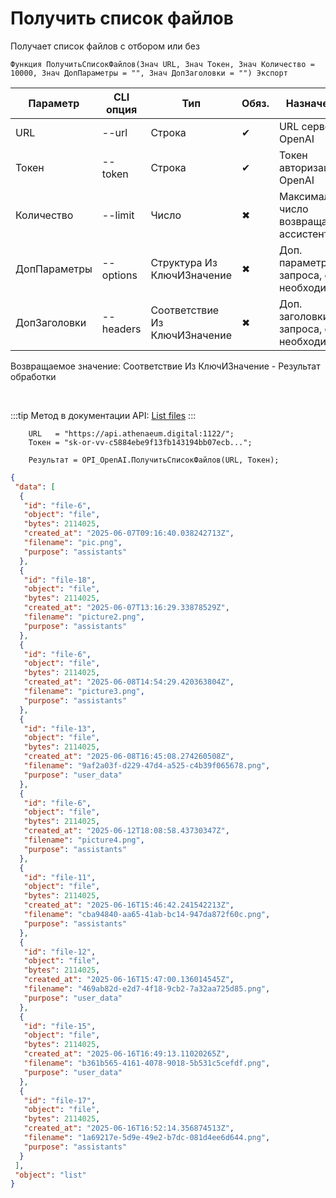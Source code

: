 ﻿---
sidebar_position: 1
description: Получить список файлов и другие функции для работы с OpenAI в Открытом пакете интеграций - бесплатной open-source библиотеке интеграций для 1С:Предприятие 8, OneScript и CLI
keywords: [1C, 1С, 1С:Предприятие, 1С:Предприятие 8.3, API, Интеграция, Сервисы, Обмен, OneScript, CLI, OpenAI]
---


# Получить список файлов
 Получает список файлов с отбором или без



`Функция ПолучитьСписокФайлов(Знач URL, Знач Токен, Знач Количество = 10000, Знач ДопПараметры = "", Знач ДопЗаголовки = "") Экспорт`

  | Параметр | CLI опция | Тип | Обяз. | Назначение |
  |-|-|-|-|-|
  | URL | --url | Строка | &#x2714; | URL сервера OpenAI |
  | Токен | --token | Строка | &#x2714; | Токен авторизации OpenAI |
  | Количество | --limit | Число | &#x2716; | Максимальное число возвращаемых ассистентов |
  | ДопПараметры | --options | Структура Из КлючИЗначение | &#x2716; | Доп. параметры запроса, если необходимо |
  | ДопЗаголовки | --headers | Соответствие Из КлючИЗначение | &#x2716; | Доп. заголовки запроса, если необходимо |

  
  Возвращаемое значение:   Соответствие Из КлючИЗначение - Результат обработки

<br/>

:::tip
Метод в документации API: [List files](https://platform.openai.com/docs/api-reference/files/list)
:::
<br/>



```bsl title="Пример использования для 1С:Предприятие/OneScript"
    URL   = "https://api.athenaeum.digital:1122/";
    Токен = "sk-or-vv-c5884ebe9f13fb143194bb07ecb...";

    Результат = OPI_OpenAI.ПолучитьСписокФайлов(URL, Токен);
```
    



```json title="Результат"
{
 "data": [
  {
   "id": "file-6",
   "object": "file",
   "bytes": 2114025,
   "created_at": "2025-06-07T09:16:40.038242713Z",
   "filename": "pic.png",
   "purpose": "assistants"
  },
  {
   "id": "file-18",
   "object": "file",
   "bytes": 2114025,
   "created_at": "2025-06-07T13:16:29.33878529Z",
   "filename": "picture2.png",
   "purpose": "assistants"
  },
  {
   "id": "file-6",
   "object": "file",
   "bytes": 2114025,
   "created_at": "2025-06-08T14:54:29.420363804Z",
   "filename": "picture3.png",
   "purpose": "assistants"
  },
  {
   "id": "file-13",
   "object": "file",
   "bytes": 2114025,
   "created_at": "2025-06-08T16:45:08.274260508Z",
   "filename": "9af2a03f-d229-47d4-a525-c4b39f065678.png",
   "purpose": "user_data"
  },
  {
   "id": "file-6",
   "object": "file",
   "bytes": 2114025,
   "created_at": "2025-06-12T18:08:58.43730347Z",
   "filename": "picture4.png",
   "purpose": "assistants"
  },
  {
   "id": "file-11",
   "object": "file",
   "bytes": 2114025,
   "created_at": "2025-06-16T15:46:42.241542213Z",
   "filename": "cba94840-aa65-41ab-bc14-947da872f60c.png",
   "purpose": "assistants"
  },
  {
   "id": "file-12",
   "object": "file",
   "bytes": 2114025,
   "created_at": "2025-06-16T15:47:00.136014545Z",
   "filename": "469ab82d-e2d7-4f18-9cb2-7a32aa725d85.png",
   "purpose": "user_data"
  },
  {
   "id": "file-15",
   "object": "file",
   "bytes": 2114025,
   "created_at": "2025-06-16T16:49:13.11020265Z",
   "filename": "b361b565-4161-4078-9018-5b531c5cefdf.png",
   "purpose": "user_data"
  },
  {
   "id": "file-17",
   "object": "file",
   "bytes": 2114025,
   "created_at": "2025-06-16T16:52:14.356874513Z",
   "filename": "1a69217e-5d9e-49e2-b7dc-081d4ee6d644.png",
   "purpose": "assistants"
  }
 ],
 "object": "list"
}
```
